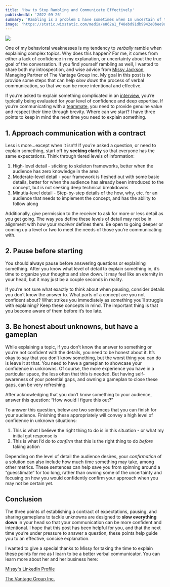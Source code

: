 ```yaml
---
title: 'How to Stop Rambling and Communicate Effectively'
publishedAt: '2022-09-26'
summary: 'Rambling is a problem I have sometimes when Im uncertain of the goal, or lack confidence in the details. Do you wish you were better at verbal communication? Thank you to Missy Jackson from The Vantage Group, Inc. for contributing her excellent tips for my latest post about communicating more effectively!'
image: 'https://static.wixstatic.com/media/e862a1_f48ebd91db9942e0bee9aa26e271dd3a~mv2.png/v1/fill/w_740,h_483,al_c,q_85,usm_0.66_1.00_0.01,enc_auto/e862a1_f48ebd91db9942e0bee9aa26e271dd3a~mv2.png'
---
```


![](https://static.wixstatic.com/media/955c63_1e19e4b09d354cc19acf7f35a590b475~mv2.png/v1/fill/w_740,h_493,al_c,lg_1,q_90,enc_auto/955c63_1e19e4b09d354cc19acf7f35a590b475~mv2.png)

One of my behavioral weaknesses is my tendency to _verbally_ ramble when explaining complex topics. Why does this happen? For me, it comes from either a lack of confidence in my explanation, or uncertainty about the true goal of the conversation. If you find yourself rambling as well, I wanted to share both my introspection, and wise advice from [Missy Jackson](https://www.linkedin.com/in/missy-jackson/), Managing Partner of The Vantage Group Inc. My goal in this post is to provide some steps that can help _slow down_ the process of verbal communication, so that we can be more intentional and effective.

If you’re asked to explain something complicated in an [interview](https://www.bravolt.com/post/inside-bravo-lt-s-hiring-process), you’re typically being evaluated for your level of confidence and deep expertise. If you’re communicating with a [teammate](https://www.bravolt.com/post/how-to-adopt-a-continuous-improvement-culture), you need to provide genuine value and respect their time through brevity. Where can we start? I have three points to keep in mind the next time you need to explain something.

## 1. Approach communication with a contract

Less is more…except when it isn’t! If you’re asked a question, or need to explain something, start off by **seeking clarity** so that everyone has the same expectations. Think through tiered levels of information:

1.  High-level detail - sticking to skeleton frameworks, better when the audience has zero knowledge in the area
2.  Moderate-level detail - your framework is fleshed out with some basic details, better for when the audience has already been introduced to the concept, but is not seeking deep technical breakdowns
3.  Minutia-level detail - Step-by-step details of the how, why, etc. for an audience that needs to implement the concept, and has the ability to follow along

Additionally, give permission to the receiver to ask for more or less detail as you get going. The way _you_ define these levels of detail may not be in alignment with how your _receiver_ defines them. Be open to going deeper or coming up a level or two to meet the needs of those you’re communicating with.

## 2. Pause before starting

You should always pause before answering questions or explaining something. After you know what level of detail to explain something in, it’s time to organize your thoughts and slow down. It may feel like an eternity in your head, but it may just be a couple seconds in reality.

If you’re not sure what exactly to think about when pausing, consider details you don’t know the answer to. What parts of a concept are you not confident about? What strikes you immediately as something you’ll struggle with explaining? Keep these concepts in mind. The important thing is that you become aware of them before it’s too late.

## 3. Be honest about unknowns, but have a gameplan

While explaining a topic, if you don’t know the answer to something or you’re not confident with the details, you need to be honest about it. It’s okay to say that you don’t know something, but the worst thing you can do is leave it at that. You need to have a gameplan to showcase your confidence in unknowns. Of course, the more experience you have in a particular space, the less often that this is needed. But having self-awareness of your potential gaps, and owning a gameplan to close these gaps, can be very refreshing.

After acknowledging that you don’t know something to your audience, answer this question: “How would I figure this out?”

To answer this question, below are two sentences that you can finish for your audience. Finishing these appropriately will convey a high level of confidence in unknown situations:

1.  This is what I believe the right thing to do is in this situation - or what my initial gut response is
2.  This is what I’d do to _confirm_ that this is the right thing to do _before_ taking action

Depending on the level of detail the audience desires, your _confirmation_ of a solution can also include how much time something may take, among other metrics. These sentences can help save you from spinning around a “guesstimate” for too long, rather than owning some of the uncertainty and focusing on how you would confidently confirm your approach when you may not be certain yet.

## Conclusion

The three points of establishing a contract of expectations, pausing, and sharing gameplans to tackle unknowns are designed to **slow everything down** in your head so that your communication can be more confident and intentional. I hope that this post has been helpful for you, and that the next time you’re under pressure to answer a question, these points help guide you to an effective, concise explanation.

I wanted to give a special thanks to Missy for taking the time to explain these points for me as I learn to be a better verbal communicator. You can learn more about her and her business here:

[Missy's LinkedIn Profile](https://www.linkedin.com/in/missy-jackson/)

[The Vantage Group Inc.](https://vantagegroupinc.com/)
